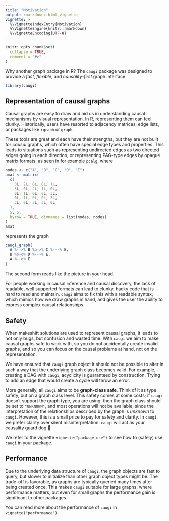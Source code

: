 ```yaml
---
title: "Motivation"
output: rmarkdown::html_vignette
vignette: >
  %\VignetteIndexEntry{Motivation}
  %\VignetteEngine{knitr::rmarkdown}
  %\VignetteEncoding{UTF-8}
---
```


```r
knitr::opts_chunk$set(
  collapse = TRUE,
  comment = "#>"
)
```

Why another graph package in R? The `caugi` package was designed to provide a _fast_, _flexible_, and _causality-first_ graph interface. 

```r
library(caugi)
```

## Representation of causal graphs

Causal graphs are easy to draw and aid us in understanding causal mechanisms by visual representation. In R, representing them can feel clunky. Historically, users have resorted to adjacency matrices, edge lists, or packages like `igraph` or `graph`.

These tools are great and each have their strengths, but they are not built for _causal_ graphs, which often have special edge types and properties. This leads to situations such as representing undirected edges as two directed edges going in each direction, or representing PAG-type edges by opaque matrix formats, as seen in for example `pcalg`, where 

```r
nodes <- c("A", "B", "C", "D", "E")
amat <- matrix(
  c(
    0L, 2L, 0L, 0L, 1L,
    3L, 0L, 2L, 1L, 0L,
    0L, 1L, 0L, 0L, 3L,
    0L, 1L, 0L, 0L, 3L,
    3L, 0L, 3L, 3L, 0L
  ),
  5, 5,
  byrow = TRUE, dimnames = list(nodes, nodes)
)
amat
```

represents the graph

```r
caugi_graph(
  A %-->% B %o->% C %---% E,
  B %o-o% D %---% E,
  A %--o% E
)
```

The second form reads like the picture in your head.

For people working in causal inference and causal discovery, the lack of readable, well supported formats can lead to clunky, hacky code that is hard to read and maintain. `caugi` aims to fix this with a readable syntax, which mimics how we draw graphs in hand, and gives the user the ability to express complex causal relationships.

## Safety

When makeshift solutions are used to represent causal graphs, it leads to not only bugs, but confusion and wasted time. With `caugi` we aim to make causal graphs safe to work with, so you do not accidentally create invalid graphs, and so you can focus on the causal problems at hand, not on the representation.

We have ensured that `caugi` graph object it should not be possible to alter in such a way that the underlying graph class becomes valid. For example, creating a DAG with `caugi`, acyclicity is guaranteed by construction. Trying to add an edge that would create a cycle will throw an error. 

More generally, all `caugi` aims to be __graph-class safe__. Think of it as type safety, but on a graph class level. This safety comes at some costs; if `caugi` doesn't support the graph type, you are using, then the graph class should be set to `"UNKNOWN"`, and most operations will not be available, since the interpretation of the relationships described by the graph is _unknown_ to `caugi`. However, this is a small price to pay for safety and clarity. In `caugi`, we prefer clarity over silent misinterpretation. `caugi` will act as your causality guard dog 🐶

We refer to the vignette `vignette("package_use")` to see how to (safely) use `caugi` in your package.

## Performance

Due to the underlying data structure of `caugi`, the graph objects are fast to query, but slower to initialize than other graph object types might be. The trade-off is favorable, as graphs are typically queried many times after being created once. This makes `caugi` suitable for large graphs, where performance matters, but even for small graphs the performance gain is significant to other packages. 

You can read more about the performance of `caugi` in `vignette("performance")`.
